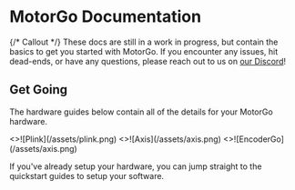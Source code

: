 
# MotorGo Documentation
<Hero
  title="Robots Should Make Sense"
  subtitle="MotorGo is the ecosystem designed ground up to make that a reality."
/>

{/* Callout */}
<Callout type="warning" >
    These docs are still in a work in progress, but contain the basics to get you started with MotorGo. If you encounter any issues, hit dead-ends, or have any questions, please reach out to us on [our Discord](https://discord.gg/exDWKb4kwd)!
</Callout>


## Get Going

The hardware guides below contain all of the details for your MotorGo hardware.

<Cards>
  <Cards.Card title="MotorGo Plink" href="/motorgo_plink/" arrow >
    <>![Plink](/assets/plink.png)</>
  </Cards.Card>
  <Cards.Card
    title="MotorGo Axis"
    href="/motorgo_axis/"
    arrow
  >
    <>![Axis](/assets/axis.png)</>
    </Cards.Card>
    <Cards.Card
    title="EncoderGo"
    href="/encodergo/"
    arrow
    >
    <>![EncoderGo](/assets/axis.png)</>
    </Cards.Card>

</Cards>

If you've already setup your hardware, you can jump straight to the quickstart guides to setup your software.

<Cards>
  <Cards.Card
    title="Standalone Mode"
    href="/docs/standalone_mode/quickstart"
    arrow
  />
  <Cards.Card
    title="PiHat Mode"
    href="/docs/pihat_mode/quickstart"
    arrow
  />

</Cards>